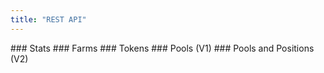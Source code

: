 ```yaml
---
title: "REST API"
---
```


<Card title="" horizontal={true} href="/v/developer/rest-api/stats">
  ### <Icon icon="link-simple" size={20} />    Stats
</Card>

<Card title="" horizontal={true} href="/v/developer/rest-api/farms">
  ### <Icon icon="link-simple" size={20} />    Farms
</Card>

<Card title="" horizontal={true} href="/v/developer/rest-api/stats/tokens">
  ### <Icon icon="link-simple" size={20} />    Tokens
</Card>

<Card title="" horizontal={true} href="/v/developer/rest-api/pools-v1">
  ### <Icon icon="link-simple" size={20} />    Pools (V1)
</Card>

<Card title="" horizontal={true} href="h/v/developer/rest-api/pools-and-positions-v2">
  ### <Icon icon="link-simple" size={20} />    Pools and Positions (V2)
</Card>